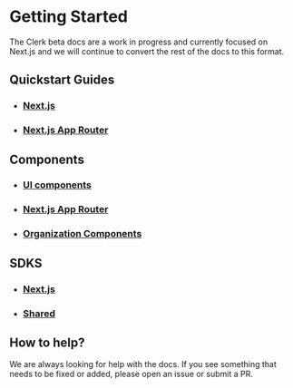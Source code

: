 # Getting Started

The Clerk beta docs are a work in progress and currently focused on Next.js and we will continue to convert the rest of the docs to this format.

## Quickstart Guides

- ### [Next.js](/quickstarts/next/next)
- ### [Next.js App Router](/quickstarts/next/next-beta)

## Components
- ### [UI components](/components/ui-components/sign-in)
- ### [Next.js App Router](/components/control-components/clerk-loaded)
- ### [Organization Components ](/components/organization-components/create-organization)

## SDKS
- ### [Next.js](/sdk/next/with-clerk-middleware)
- ### [Shared](/sdk/shared/use-user)


## How to help?

We are always looking for help with the docs. If you see something that needs to be fixed or added, please open an issue or submit a PR.

